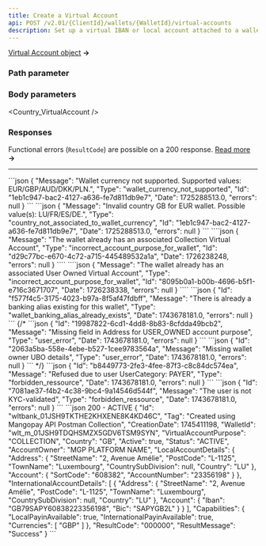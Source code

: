 ```yaml
---
title: Create a Virtual Account
api: POST /v2.01/{ClientId}/wallets/{WalletId}/virtual-accounts
description: Set up a virtual IBAN or local account attached to a wallet
---
```






<a href="/api-reference/virtual-accounts/virtual-account-object">Virtual Account object</a> **&rarr;**

### Path parameter

<WalletId />

### Body parameters  

<Country_VirtualAccount />  

<VirtualAccountPurpose />  

<Tag3 />  

### Responses  

<AccordionGroup>

<Accordion title="200">

<IdResponse />
<Tag2Response />
<CreationDateResponse />
<WalletId1Response />
<CreditedUserId5Response />
<VirtualAccountPurposeResponse />
<Country_VirtualAccountResponse />
<Status_VirtualAccountResponse />
<Active_VirtualAccountResponse />
<AccountOwnerResponse />
<LocalAccountDetails_VirtualAccountResponse />
<InternationalAccountDetails_VirtualAccountResponse />
<CapabilitiesResponse />
<ResultCodeResponse />
<ResultMessageResponse />

</Accordion>

</AccordionGroup>

Functional errors (`ResultCode`) are possible on a 200 response. <a href="/guides/payment-methods/banking/virtual-account#errors">Read more</a> **&rarr;**

---

<AccordionGroup>
<Accordion title="400 - Currency not supported">
```json
{
    "Message": "Wallet currency not supported. Supported values: EUR/GBP/AUD/DKK/PLN.",
    "Type": "wallet_currency_not_supported",
    "Id": "1eb1c947-bac2-4127-a636-fe7d811db9e7",
    "Date": 1725288513.0,
    "errors": null
}
```
</Accordion>
<Accordion title="400 - Invalid country for wallet currency">
```json
{
    "Message": "Invalid country GB for EUR wallet. Possible value(s): LU/FR/ES/DE.",
    "Type": "country_not_associated_to_wallet_currency",
    "Id": "1eb1c947-bac2-4127-a636-fe7d811db9e7",
    "Date": 1725288513.0,
    "errors": null
}
```
</Accordion>
<Accordion
  title="400 - Only one purpose per wallet"
>
````json
{
    "Message": "The wallet already has an associated Collection Virtual Account",
    "Type": "incorrect_account_purpose_for_wallet",
    "Id": "d29c77bc-e670-4c72-a715-445489532a1a",
    "Date": 1726238248,
    "errors": null
}
````
````json
{
    "Message": "The wallet already has an associated User Owned Virtual Account",
    "Type": "incorrect_account_purpose_for_wallet",
    "Id": "8095b0a1-b00b-4696-b5f1-e716c3671707",
    "Date": 1726238338,
    "errors": null
}
````
</Accordion>
<Accordion title="400 - Banking alias already exists">
```json
{
    "Id": "f577f4c5-3175-4023-b97a-8f5af47fdbff",
    "Message": "There is already a banking alias existing for this wallet",
    "Type": "wallet_banking_alias_already_exists",
    "Date": 1743678181.0,
    "errors": null
}
```
</Accordion>
{/* <Accordion title="400 - Address required for User-Owned">
```json
{
    "Id": "19987822-6cd1-4dd8-8b83-8cfdda49bcb2",
    "Message": "Missing field in Address for USER_OWNED account purpose",
    "Type": "user_error",
    "Date": 1743678181.0,
    "errors": null
}
```
</Accordion>
<Accordion title="400 - UBO declaration required for User-Owned">
```json
{
    "Id": "2063a5ba-558e-4ebe-b527-1cee9783564a",
    "Message": "Missing wallet owner UBO details",
    "Type": "user_error",
    "Date": 1743678181.0,
    "errors": null
}
```
</Accordion> */}
<Accordion title="403 - User-Owned only allowed if user's UserCategory is OWNER">
```json
{
    "Id": "b8449773-2fe3-4fee-87f3-c8c84dc574ea",
    "Message": "Refused due to user UserCategory: PAYER",
    "Type": "forbidden_ressource",
    "Date": 1743678181.0,
    "errors": null
}
```
</Accordion>
<Accordion title="403 - User-Owned only allowed if user's KYCLevel is REGULAR">
```json
{
    "Id": "7081ae37-f4b2-4c38-9bc4-9a14546d544f",
    "Message": "The user is not KYC-validated",
    "Type": "forbidden_ressource",
    "Date": 1743678181.0,
    "errors": null
}
```
</Accordion>
</AccordionGroup>

<ResponseExample>
```json 200 - ACTIVE
{
    "Id": "wltbank_01JSH9TKTHE2KHXENE8K4KD46C",
    "Tag": "Created using Mangopay API Postman Collection",
    "CreationDate": 1745411198,
    "WalletId": "wlt_m_01JSH9TDQHSMZX5GDV6TSM9SYN",
    "VirtualAccountPurpose": "COLLECTION",
    "Country": "GB",
    "Active": true,
    "Status": "ACTIVE",
    "AccountOwner": "MGP PLATFORM NAME",
    "LocalAccountDetails": {
        "Address": {
            "StreetName": "2, Avenue Amélie",
            "PostCode": "L-1125",
            "TownName": "Luxembourg",
            "CountrySubDivision": null,
            "Country": "LU"
        },
        "Account": {
            "SortCode": "608382",
            "AccountNumber": "23356198"
        }
    },
    "InternationalAccountDetails": [
        {
            "Address": {
                "StreetName": "2, Avenue Amélie",
                "PostCode": "L-1125",
                "TownName": "Luxembourg",
                "CountrySubDivision": null,
                "Country": "LU"
            },
            "Account": {
                "Iban": "GB79SAPY60838223356198",
                "Bic": "SAPYGB2L"
            }
        }
    ],
    "Capabilities": {
        "LocalPayinAvailable": true,
        "InternationalPayinAvailable": true,
        "Currencies": [
            "GBP"
        ]
    },
    "ResultCode": "000000",
    "ResultMessage": "Success"
}
```
</ResponseExample>

<RequestExample>
<RestCreateVirtualAccount />
<PhpCreateVirtualAccount />
<NodeCreateVirtualAccount />
<RubyCreateVirtualAccount />
</RequestExample>